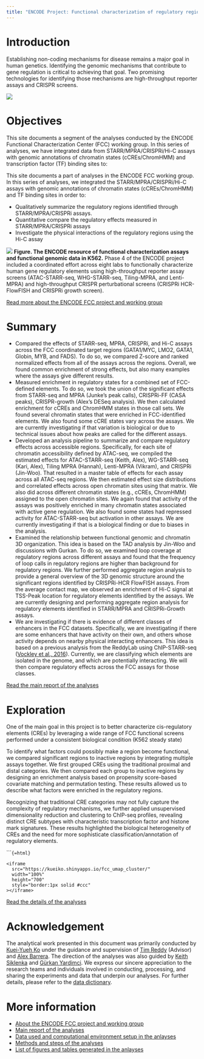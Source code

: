 ```yaml
---
title: "ENCODE Project: Functional characterization of regulatory regions using genome-wide functional screens and chromatin interactions"
---
```


# Introduction

Establishing non-coding mechanisms for disease remains a major goal in human genetics. Identifying the genomic mechanisms that contribute to gene regulation is critical to achieving that goal. Two promising technologies for identifying those mechanisms are high-throughput reporter assays and CRISPR screens. 

![](./figure/01_introduction/fig_fcc_intro_assays.png)

# Objectives

This site documents a segment of the analyses conducted by the ENCODE Functional Characterization Center (FCC) working group. In this series of analyses, we have integrated data from STARR/MPRA/CRISPRi/Hi-C assays with genomic annotations of chromatin states (cCREs/ChromHMM) and transcription factor (TF) binding sites to:

This site documents a part of analyses in the ENCODE FCC working group. In this series of analyses, we integrated the STARR/MPRA/CRISPRi/Hi-C assays with genomic annotations of chromatin states (cCREs/ChromHMM) and TF binding sites in order to:

- Qualitatively summarize the regulatory regions identified through STARR/MPRA/CRISPRi assays.
- Quantitative compare the regulatory effects measured in STARR/MPRA/CRISPRi assays
- Investigate the physical interactions of the regulatory regions using the Hi-C assay

![](./figure/01_introduction/fig_fcc_trackplots.png)
**Figure. The ENCODE resource of functional characterization assays and functional genomic data in K562.**
Phase 4 of the ENCODE project included a coordinated effort across eight labs to functionally characterize human gene regulatory elements using high-throughput reporter assay screens (ATAC-STARR-seq, WHG-STARR-seq, Tiling-MPRA, and Lenti-MPRA) and high-throughput CRISPR perturbational screens (CRISPRi HCR-FlowFISH and CRISPRi growth screen).

[Read more about the ENCODE FCC project and working group](./about.qmd)

# Summary

- Compared the effects of STARR-seq, MPRA, CRISPRi, and Hi-C assays across the FCC coordinated target regions (GATA1/MYC, LMO2, GATA1, Globin, MYB, and FADS). To do so, we compared Z-score and ranked normalized effects from all of the assays across the regions. Overall, we found common enrichment of strong effects, but also many examples where the assays give different results.
- Measured enrichment in regulatory states for a combined set of FCC-defined elements. To do so, we took the union of the significant effects from STARR-seq and MPRA (Junke's peak calls), CRISPRi-FF (CASA peaks), CRISPR-growth (Alex's DESeq analysis). We then calculated enrichment for cCREs and ChromHMM states in those call sets. We found several chromatin states that were enriched in FCC-identified elements. We also found some cCRE states vary across the assays. We are currently investigating if that variation is biological or due to technical issues about how peaks are called for the different assays.
- Developed an analysis pipeline to summarize and compare regulatory effects across accessible regions. Specifically, for each site of chromatin accessibility defined by ATAC-seq, we compiled the estimated effects for ATAC-STARR-seq (Keith, Alex), WG-STARR-seq (Kari, Alex), Tiling MPRA (Hannah), Lenti-MPRA (Vikram), and CRISPRi (Jin-Woo). That resulted in a master table of effects for each assay across all ATAC-seq regions. We then estimated effect size distributions and correlated effects across open chromatin sites using that matrix. We also did across different chromatin states (e.g., cCREs, ChromHMM) assigned to the open chromatin sites. We again found that activity of the assays was positively enriched in many chromatin states associated with active gene regulation. We also found some states had repressed activity for ATAC-STARR-seq but activation in other assays. We are currently investigating if that is a biological finding or due to biases in the analysis.
- Examined the relationship between functional genomic and chromatin 3D organization. This idea is based on the TAD analysis by Jin-Woo and discussions with Gurkan. To do so, we examined loop coverage at regulatory regions across different assays and found that the frequency of loop calls in regulatory regions are higher than background for regulatory regions. We further performed aggregate region analysis to provide a general overview of the 3D genomic structure around the significant regions identified by CRISPRi-HCR FlowFISH assays. From the average contact map, we observed an enrichment of Hi-C signal at TSS-Peak location for regulatory elements identified by the assays. We are currently designing and performing aggregate region analysis for regulatory elements identified in STARR/MPRA and CRISPRi-Growth assays.
- We are investigating if there is evidence of different classes of enhancers in the FCC datasets. Specifically, we are investigating if there are some enhancers that have activity on their own, and others whose activity depends on nearby physical interacting enhancers. This idea is based on a previous analysis from the ReddyLab using ChIP-STARR-seq ([Vockley et al., 2016](https://pubmed.ncbi.nlm.nih.gov/27565349/)). Currently, we are classifying which elements are isolated in the genome, and which are potentially interacting. We will then compare regulatory effects across the FCC assays for those classes.

[Read the main report of the analyses](./report.qmd)

# Exploration

One of the main goal in this project is to better characterize cis-regulatory elements (CREs) by leveraging a wide range of FCC functional screens performed under a consistent biological condition (K562 steady state)

To identify what factors could possibly make a region become functional, we compared significant regions to inactive regions by integrating multiple assays together. We first grouped CREs using the traditional proximal and distal categories. We then compared each group to inactive regions by designing an enrichment analysis based on propensity score-based covariate matching and permutation testing. These results allowed us to describe what factors were enriched in the regulatory regions.

Recognizing that traditional CRE categories may not fully capture the complexity of regulatory mechanisms, we further applied unsupervised dimensionality reduction and clustering to ChIP-seq profiles, revealing distinct CRE subtypes with characteristic transcription factor and histone mark signatures. These results highlighted the biological heterogeneity of CREs and the need for more sophisticate classification/annotation of regulatory elements.

````{=html}`

```
<iframe
  src="https://kueiko.shinyapps.io/fcc_umap_cluster/"
  width="100%"
  height="700"
  style="border:1px solid #ccc"
></iframe>
```

[Read the details of the analyses](./analysis.qmd)

# Acknowledgement

The analytical work presented in this document was primarily conducted by [Kuei-Yueh Ko](https://www.linkedin.com/in/kuei-yueh-ko/) under the guidance and supervision of [Tim Reddy](https://reddylab.org/people) (Advisor) and [Alex Barrera](https://www.linkedin.com/in/alejandro-barrera-204a1a35/). The direction of the analyses was also guided by [Keith Siklenka](https://biostat.duke.edu/profile/keith-siklenka) and [Gürkan Yardimci](https://www.linkedin.com/in/galip-g%C3%BCrkan-yard%C4%B1mc%C4%B1-b145a28a/). We express our sincere appreciation to the research teams and individuals involved in conducting, processing, and sharing the experiments and data that underpin our analyses. For further details, please refer to the [data dictionary](./data.qmd#`Data Dictionary`).

# More information
* [About the ENCODE FCC project and working group](./about.qmd)
* [Main report of the analyses](./report.qmd)
* [Data used and computational environment setup in the anlayses](./data.qmd)
* [Methods and steps of the analyses](./code.qmd)
* [List of figures and tables generated in the anlayses](./results.qmd)


